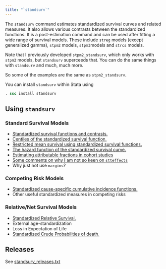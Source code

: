```yaml
---
title: "`standsurv`"
---
```


The `standsurv` command estimates standardized survival curves and related measures. It also allows various contrasts between the standardized functions. It is a post-estimation command and can be used after fitting a wide range of survival models. These include `streg` models (except generalized gamma), `stpm2` models, `stpm3`models and `strcs` models. 

Note that I previously developed `stpm2_standsurv`, which only works with `stpm2` models, but `standsurv` superceeds that. You can do the same things with `standsurv` and much, much more.

So some of the examples are the same as `stpm2_standsurv`. 

You can install `standsurv` within Stata using

```stata
. ssc install standsurv 
```

## Using `standsurv`

### Standard Survival Models
- [Standardized survival functions and contrasts.](/software/standsurv/standardized_survival.qmd)
- [Centiles of the standardized survival function.](/software/standsurv/standardized_survival_centiles.qmd)
- [Restricted mean survival using standardized survival functions.](/software/standsurv/standardized_survival_rmst/)
- [The hazard function of the standardized survival curve.](/software/standsurv/standardized_survival_hazard/)
- [Estimating attributable fractions in cohort studies](/software/standsurv/standardized_survival_AF/)
- [Some comments on why I am not so keen on `stteffects`](/software/standsurv/why_not_stteffects/)
- Why just not use `margins`?

### Competing Risk Models
- [Standardized cause-specific cumulative incidence functions.](/software/standsurv/standardized_cif/)
- Other useful standardized measures in competing risks

### Relative/Net Survival Models 
- [Standardized Relative Survival.](/software/standsurv/standardized_relative_survival/)  
- External age-standardization
- Loss in Expectation of Life
- [Standardized Crude Probabilities of death.](/software/standsurv/standardized_crude_probabilities_of_death) 

## Releases
See [standsurv_releases.txt](/software/standsurv/standsurv_releases.txt)
